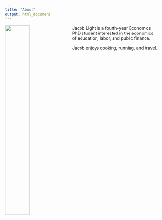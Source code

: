 ```yaml
---
title: "About"
output: html_document
---
```


<img src="images/jacob.jpg" style="width:40%; border:5 solid; margin-right: 20px" align="left">

Jacob Light is a fourth-year Economics PhD student interested in the economics of education, labor, and public finance. 

Jacob enjoys cooking, running, and travel.
  

  